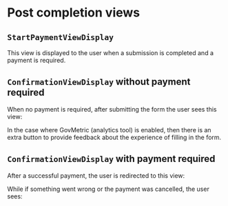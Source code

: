 

<Meta of={PostCompletionStories} />

# Post completion views

## `StartPaymentViewDisplay`

This view is displayed to the user when a submission is completed and a payment is required.

<Canvas of={StartPaymentStories.Default} />

## `ConfirmationViewDisplay` without payment required

When no payment is required, after submitting the form the user sees this view:

<Canvas of={ConfirmationStories.WithoutPayment} />

In the case where GovMetric (analytics tool) is enabled, then there is an extra button to provide
feedback about the experience of filling in the form.

<Canvas of={ConfirmationStories.WithGovMetric} />

## `ConfirmationViewDisplay` with payment required

After a successful payment, the user is redirected to this view:

<Canvas of={ConfirmationStories.WithSuccessfulPayment} />

While if something went wrong or the payment was cancelled, the user sees:

<Canvas of={ConfirmationStories.WithFailedPayment} />
